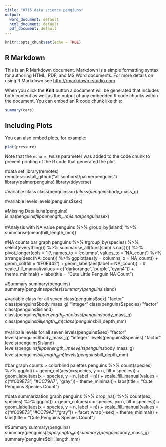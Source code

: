 ---
title: "0715 data science pengiuns"
output:
  word_document: default
  html_document: default
  pdf_document: default
---

```{r setup, include=FALSE}
knitr::opts_chunk$set(echo = TRUE)
```

## R Markdown

This is an R Markdown document. Markdown is a simple formatting syntax for authoring HTML, PDF, and MS Word documents. For more details on using R Markdown see <http://rmarkdown.rstudio.com>.

When you click the **Knit** button a document will be generated that includes both content as well as the output of any embedded R code chunks within the document. You can embed an R code chunk like this:

```{r cars}
summary(cars)
```

## Including Plots

You can also embed plots, for example:

```{r pressure, echo=FALSE}
plot(pressure)
```

Note that the `echo = FALSE` parameter was added to the code chunk to prevent printing of the R code that generated the plot.


#data set 
library(remotes)
remotes::install_github("allisonhorst/palmerpenguins")
library(palmerpenguins)
library(tidyverse)


#variable class
class(penguins$sex)
class(penguins$body_mass_g)

#variable levels 
levels(penguins$sex)

#Missing Data
is.na(penguins)
is.na(penguins$flipper_length_mm)
is.na(penguins$sex)

#Analysis with NA value
penguins %>%
  group_by(island) %>%
  summarise(mean(bill_length_mm))
  
#NA counts bar graph
penguins %>%
  #group_by(species) %>%
  select(everything()) %>%
  summarise_all(funs(sum(is.na(.)))) %>%
  pivot_longer(cols = 1:7, names_to = 'columns', values_to = 'NA_count') %>%
  arrange(desc(NA_count)) %>%
  ggplot(aes(y = columns, x = NA_count)) + geom_col(fill = '#F0E442') +
  geom_label(aes(label = NA_count)) +
  #   scale_fill_manual(values = c("darkorange","purple","cyan4")) +
  theme_minimal() +
  labs(title = "Cute Little Penguin NA Count")
  
#Summary
summary(penguins)
summary(penguins$species)
summary(penguins$island)


#variable class for all seven
class(penguins$sex)
"factor"
class(penguins$body_mass_g)
"integer"
class(penguins$species)
"factor"
class(penguins$island)
class(penguins$flipper_length_mm)
class(penguins$body_mass_g)
class(penguins$bill_length_mm)
class(penguins$bill_depth_mm)

#varibale levels for all seven
levels(penguins$sex)
"factor"
levels(penguins$body_mass_g)
"integer"
levels(penguins$species)
"factor"
levels(penguins$island)
levels(penguins$flipper_length_mm)
levels(penguins$body_mass_g)
levels(penguins$bill_length_mm)
levels(penguins$bill_depth_mm)

#bar graph counts > colorblind palettes 
penguins %>%
  count(species) %>%
  ggplot() + geom_col(aes(x=species, y = n, fill = species)) +
  geom_label(aes(x = species, y = n, label = n)) +
  scale_fill_manual(values = c("#009E73", "#CC79A7", "gray"))+
  theme_minimal()+
  labs(title = "Cute Penguins Species Count")
  
#data summarization graph
penguins %>%
  drop_na() %>%
  count(sex, species) %>%
  ggplot() + geom_col(aes(x = species, y= n, fill = species)) +
  geom_label(aes(x = species, y = n, label = n)) +
  scale_fill_manual(values = c("#009E73","#CC79A7","gray")) +
  facet_wrap(~sex) +
  theme_minimal() +
  labs(title = "Cute Penguins Species Count")

  
#Summary
summary(penguins)
summary(penguins$flipper_length_mm)
summary(penguins$body_mass_g)
summary(penguins$bill_length_mm)





